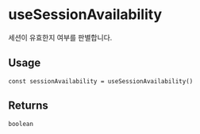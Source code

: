 
<Meta title="triple-web / useSessionAvailability" />

# useSessionAvailability

세션이 유효한지 여부를 판별합니다.

## Usage

```tsx
const sessionAvailability = useSessionAvailability()
```

## Returns

`boolean`
